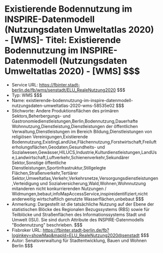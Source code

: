 # Existierende Bodennutzung im INSPIRE-Datenmodell (Nutzungsdaten Umweltatlas 2020) - [WMS]- Titel: Existierende Bodennutzung im INSPIRE-Datenmodell (Nutzungsdaten Umweltatlas 2020) - [WMS] $$$
- Service URL: https://fbinter.stadt-berlin.de/fb/wms/senstadt/ELU_RealeNutzung2020 $$$
- Typ: WMS $$$
- Name: existierende-bodennutzung-im-inspire-datenmodell-nutzungsdaten-umweltatlas-2020-wms-58535e02 $$$
- Stichworte: Andere Produktionsflächen des primären Sektors,Beherbergungs- und Gastronomiedienstleistungen,Berlin,Bodennutzung,Dauerhafte Wohnnutzung,Dienstleistung,Dienstleistungen der öffentlichen Verwaltung,Dienstleistungen im Bereich Bildung,Dienstleistungen von religiösen Vereinigungen,Existierende Bodennutzung,ExistingLandUse,Flächennutzung,Forstwirtschaft,Freilufterholungsflächen,Geodaten,Gesundheits- und Sozialwesen,Gewässer,HILUCS,Industrie,Kulturdienstleistungen,LandUse,Landwirtschaft,Luftverkehr,Schienenverkehr,Sekundärer Sektor,Sonstige öffentliche Dienstleistungen,Sportinfrastruktur,Stillgelegte Flächen,Straßenverkehr,Tertiärer Sektor,Umweltatlas,Verkehr,Verkehrsnetze,Versorgungsdienstleistungen,Verteidigung und Sozialversicherung,Wald,Wohnen,Wohnnutzung mitanderen nicht konkurrierenden Nutzungen / Widmungen,bebaut,infoMapAccessService,inspireidentifiziert,nicht anderweitig wirtschaftlich genutzte Wasserflächen,unbebaut $$$
- Anmerkung: Dargestellt ist die tatsächliche Nutzung auf der Ebene der statistischen Blöcke des Regionalen Bezugssystems (RBS) sowie für Teilblöcke und Straßenflächen des Informationssystems Stadt und Umwelt (ISU). Sie sind durch Attribute des INSPIRE-Datenmodells "Bodennutzung" beschrieben. $$$
- Fisbroker URL: https://fbinter.stadt-berlin.de/fb?loginkey=showMap&mapId=ELU_RealeNutzung2020@senstadt $$$
- Autor: Senatsverwaltung für Stadtentwicklung, Bauen und Wohnen Berlin $$$
